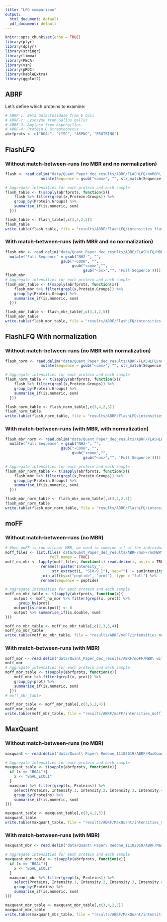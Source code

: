 ```yaml
---
title: "LFQ comparison"
output:
  html_document: default
  pdf_document: default
---
```


```r
knitr::opts_chunk$set(echo = TRUE)
library(plyr)
library(dplyr)
library(stringr)
library(limma)
library(PECA)
library(vsn)
library(pROC)
library(kableExtra)
library(ggplot2)
```

## ABRF

Let's define which proteins to examine:

```r
# ABRF-1: Beta Galactosidase from E Coli
# ABRF-2: Lysozyme from Gallus gallus
# ABRF-3: Amylase from Aspergillus
# ABRF-4: Protein G Streptococcus
abrfprots <- c("BGAL", "LYSC", "ASPNC", "PROTEING")
```


## FlashLFQ
### Without match-between-runs (no MBR and no normalization)
```r
flash <- read.delim("data/Quant_Paper_dec_results/ABRF/FLASHLFQ/noMBR\ without\ normalization/Galaxy284-[FlashLFQ_on_data_99,_data_53,_and_others__QuantifiedPeptides.tsv].tabular", stringsAsFactors = FALSE) %>%
                mutate(Sequence = gsub("<cmm>", "", str_match(Sequence, "NH2-(.+)-COOH")[,2]))

# Aggregate intensities for each protein and each sample
flash_table <- t(sapply(abrfprots, function(x){ 
    flash %>% filter(grepl(x,Protein.Groups)) %>%
    group_by(Protein.Groups) %>%
    summarise_if(is.numeric, sum)
  }))

flash_table <- flash_table[,c(3,4,2,5)]
flash_table
write.table(flash_table, file = "results/ABRF/FlashLFQ/intensities_flash.tsv", quote=FALSE, sep="\t")
```

### With match-between-runs (with MBR and no normalization)
```r
flash_mbr <- read.delim("data/Quant_Paper_dec_results/ABRF/FLASHLFQ/MBR\ without\ normalization/Galaxy272-[FlashLFQ_on_data_99,_data_53,_and_others__QuantifiedPeptides.tsv].tabular", stringsAsFactors = FALSE) %>%
  mutate('Full Sequence' = gsub("NH2-", "",
                         gsub("-COOH", "",
                              gsub("<cmm>","",
                                   gsub("<ox>","", 'Full Sequence')))))
flash_mbr
# Aggregate intensities for each protein and each sample
flash_mbr_table <- t(sapply(abrfprots, function(x){ 
    flash_mbr %>% filter(grepl(x,Protein.Groups)) %>%
    group_by(Protein.Groups) %>%
    summarise_if(is.numeric, sum)
  }))

flash_mbr_table <- flash_mbr_table[,c(3,4,2,5)]
flash_mbr_table
write.table(flash_mbr_table, file = "results/ABRF/FlashLFQ/intensities_flash_mbr.tsv", quote=FALSE, sep="\t")
```

## FlashLFQ With normalization
### Without match-between-runs (no MBR with normalization)
```r
flash_norm <- read.delim("data/Quant_Paper_dec_results/ABRF/FLASHLFQ/noMBRwith\ normalization/Galaxy278-[FlashLFQ_on_data_99,_data_53,_and_others__QuantifiedPeptides.tsv].tabular", stringsAsFactors = FALSE) %>%
                mutate(Sequence = gsub("<cmm>", "", str_match(Sequence, "NH2-(.+)-COOH")[,2]))

# Aggregate intensities for each protein and each sample
flash_norm_table <- t(sapply(abrfprots, function(x){ 
    flash %>% filter(grepl(x,Protein.Groups)) %>%
    group_by(Protein.Groups) %>%
    summarise_if(is.numeric, sum)
  }))

flash_norm_table <- flash_norm_table[,c(3,4,2,5)]
flash_norm_table
write.table(flash_norm_table, file = "results/ABRF/FlashLFQ/intensities_flash_norm.tsv", quote=FALSE, sep="\t")
```

### With match-between-runs (with MBR, with normalization)
```r
flash_mbr_norm <- read.delim("data/Quant_Paper_dec_results/ABRF/FLASHLFQ/MBR\ with\ normalization/Galaxy266-[FlashLFQ_on_data_99,_data_53,_and_others__QuantifiedPeptides.tsv].tabular", stringsAsFactors = FALSE) %>%
  mutate('Full Sequence' = gsub("NH2-", "",
                         gsub("-COOH", "",
                              gsub("<cmm>","",
                                   gsub("<ox>","", 'Full Sequence')))))

# Aggregate intensities for each protein and each sample
flash_mbr_norm_table <- t(sapply(abrfprots, function(x){ 
    flash_mbr %>% filter(grepl(x,Protein.Groups)) %>%
    group_by(Protein.Groups) %>%
    summarise_if(is.numeric, sum)
  }))

flash_mbr_norm_table <- flash_mbr_norm_table[,c(3,4,2,5)]
flash_mbr_norm_table
write.table(flash_mbr_norm_table, file = "results/ABRF/FlashLFQ/intensities_flash_norm_mbr.tsv", quote=FALSE, sep="\t")
```


## moFF
### Without match-between-runs (no MBR)

```r
# When moFF is run without MBR, we need to combine all of the individual peptide summaries, which we do with `join_all` from `plyr`. 
moff_files <- list.files('data/Quant_Paper_dec_results/ABRF/moFF/noMBR\ without\ normalization/peptide_summary/',
                    full.names = TRUE)
moff_no_mbr <- lapply(moff_files, function(i) read.delim(i, as.is = TRUE) %>%
                rename(!!paste("Intensity_",
                     str_extract(i, "S[0-9_]"), sep="") := sumIntensity_Peptide)) %>%
                join_all(by=c("peptide", "prot"), type = "full") %>%
                rename(Sequence = peptide)

# Aggregate intensities for each protein and each sample
moff_no_mbr_table <- t(sapply(abrfprots, function(x){ 
    output <- moff_no_mbr %>% filter(grepl(x, prot)) %>%
      group_by(prot)
    output[is.na(output)] <- 0
    output %>% summarise_if(is.double, sum)
}))

moff_no_mbr_table <- moff_no_mbr_table[,c(2,3,5,4)]
moff_no_mbr_table
write.table(moff_no_mbr_table, file = "results/ABRF/moFF/intensities_moff_no_mbr.tsv", quote=FALSE, sep="\t")
```

### With match-between-runs (with MBR)
```r
moff_mbr <- read.delim("data/Quant_Paper_dec_results/ABRF/moFF/MBR\ without\ normalization/Galaxy119-[moFF_on_data_115,_data_114,_and_others__peptide_summary].tabular", stringsAsFactors = FALSE)
moff_mbr
# Aggregate intensities for each protein and each sample
moff_mbr_table <- t(sapply(abrfprots, function(x){ 
    moff_mbr %>% filter(grepl(x, prot)) %>%
    group_by(prot) %>%
    summarise_if(is.numeric, sum)
  }))
# moff_mbr_table

moff_mbr_table <- moff_mbr_table[,c(3,5,2,4)]
moff_mbr_table
write.table(moff_mbr_table, file = "results/ABRF/moFF/intensities_moff_mbr.tsv", quote=FALSE, sep="\t")
```

## MaxQuant
### Without match-between-runs (no MBR) 
```r
maxquant <- read.delim("data/Quant\ Paper\ Redone_11102019/ABRF/MaxQuant/ABRF_MQ_noMBR/combined/txt/peptides.txt", stringsAsFactors = FALSE)

# Aggregate intensities for each protein and each sample
maxquant_table <- t(sapply(abrfprots, function(x){ 
  if (x == "BGAL"){
    x <- "BGAL_ECOLI"
  }
  maxquant %>% filter(grepl(x, Proteins)) %>%
    select(Proteins, Intensity.1, Intensity.2, Intensity.3, Intensity.4) %>%
    group_by(Proteins) %>%
    summarise_if(is.numeric, sum)
}))

maxquant_table <- maxquant_table[,c(3,4,2,5)]
maxquant_table
write.table(maxquant_table, file = "results/ABRF/MaxQuant/intensities_maxquant.tsv", quote=FALSE, sep="\t")
```

### With match-between-runs (with MBR)
```r
maxquant_mbr <- read.delim("data/Quant\ Paper\ Redone_11102019/ABRF/MaxQuant/ABRF_MQ_withMBR/combined/txt/peptides.txt", stringsAsFactors = FALSE)

# Aggregate intensities for each protein and each sample
maxquant_mbr_table <- t(sapply(abrfprots, function(x){ 
  if (x == "BGAL"){
    x <- "BGAL_ECOLI"
  }
  maxquant_mbr %>% filter(grepl(x, Proteins)) %>%
    select(Proteins, Intensity.1, Intensity.2, Intensity.3, Intensity.4) %>%
    group_by(Proteins) %>%
    summarise_if(is.numeric, sum)
}))

maxquant_mbr_table <- maxquant_mbr_table[,c(3,4,2,5)]
maxquant_mbr_table
write.table(maxquant_mbr_table, file = "results/ABRF/MaxQuant/intensities_maxquant_mbr.tsv", quote=FALSE, sep="\t")
```
